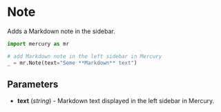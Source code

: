 # Note

Adds a Markdown note in the sidebar.

```python
import mercury as mr

# add Markdown note in the left sidebar in Mercury
_ = mr.Note(text="Some **Markdown** text")
```

## Parameters

- **text** (_string_) - Markdown text displayed in the left sidebar in Mercury.
